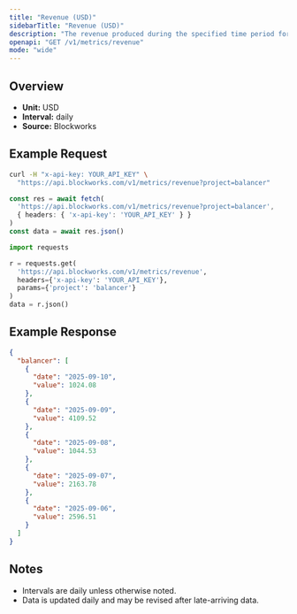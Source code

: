 ```yaml
---
title: "Revenue (USD)"
sidebarTitle: "Revenue (USD)"
description: "The revenue produced during the specified time period for given project."
openapi: "GET /v1/metrics/revenue"
mode: "wide"
---
```


## Overview

- **Unit:** USD
- **Interval:** daily
- **Source:** Blockworks

## Example Request

<CodeGroup>

```bash cURL
curl -H "x-api-key: YOUR_API_KEY" \
  "https://api.blockworks.com/v1/metrics/revenue?project=balancer"
```

```typescript TypeScript
const res = await fetch(
  'https://api.blockworks.com/v1/metrics/revenue?project=balancer',
  { headers: { 'x-api-key': 'YOUR_API_KEY' } }
)
const data = await res.json()
```

```python Python
import requests

r = requests.get(
  'https://api.blockworks.com/v1/metrics/revenue',
  headers={'x-api-key': 'YOUR_API_KEY'},
  params={'project': 'balancer'}
)
data = r.json()
```

</CodeGroup>

## Example Response

```json
{
  "balancer": [
    {
      "date": "2025-09-10",
      "value": 1024.08
    },
    {
      "date": "2025-09-09",
      "value": 4109.52
    },
    {
      "date": "2025-09-08",
      "value": 1044.53
    },
    {
      "date": "2025-09-07",
      "value": 2163.78
    },
    {
      "date": "2025-09-06",
      "value": 2596.51
    }
  ]
}
```

## Notes
- Intervals are daily unless otherwise noted.
- Data is updated daily and may be revised after late-arriving data.